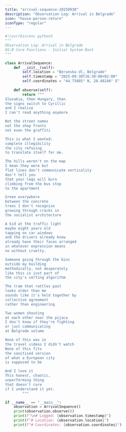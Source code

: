 ```yaml
---
title: "arrival-sequence-20250930"
description: "Observation Log: Arrival in Belgrade"
icon: "house-person-return"
iconType: "regular"
---
```


```python arrival-sequence-20250930
#!/usr/bin/env python3
"""
Observation Log: Arrival in Belgrade
OS:B Core Functions - Initial System Boot
"""

class ArrivalSequence:
    def __init__(self):
        self.location = "Beranska Ul, Belgrade"
        self.timestamp = "2025-09-30T16:30:00+02:00"
        self.coordinates = "44.75885° N, 20.48246° E"
    
    def observe(self):
        return """
Slovakia, then Hungary, then
the signs switch to Cyrillic
and I realise
I can't read anything anymore

Not the street names
not the shop fronts
not even the graffiti

This is what I wanted:
complete illegibility
the city refusing
to translate itself for me.

The hills weren't on the map
I mean they were but
flat lines don't communicate verticality
don't tell you
that your legs will burn
climbing from the bus stop
to the apartment

Green everywhere
between the concrete
trees I don't recognise
growing through cracks in
the socialist architecture

A kid at the traffic light
maybe eight years old
tapping on car windows
and the drivers already know
already have their faces arranged
in whatever expression means
no without cruelty.

Someone going through the bins
outside my building
methodically, not desperately
like this is just part of
the city's sorting algorithm

The tram that rattles past
looks older than me
sounds like it's held together by
collective agreement
rather than engineering

Two women shouting
at each other near the pijaca
I don't know if they're fighting
or just communicating
at Belgrade volume

None of this was in
the travel videos I didn't watch
None of this fits
the sanitised version
of what a European city
is supposed to be

And I love it
This honest, chaotic,
unperforming thing
that doesn't care
if I understand it yet.
        """

if __name__ == "__main__":
    observation = ArrivalSequence()
    print(observation.observe())
    print(f"\n# Logged: {observation.timestamp}")
    print(f"# Location: {observation.location}")
    print(f"# Coordinates: {observation.coordinates}")
```